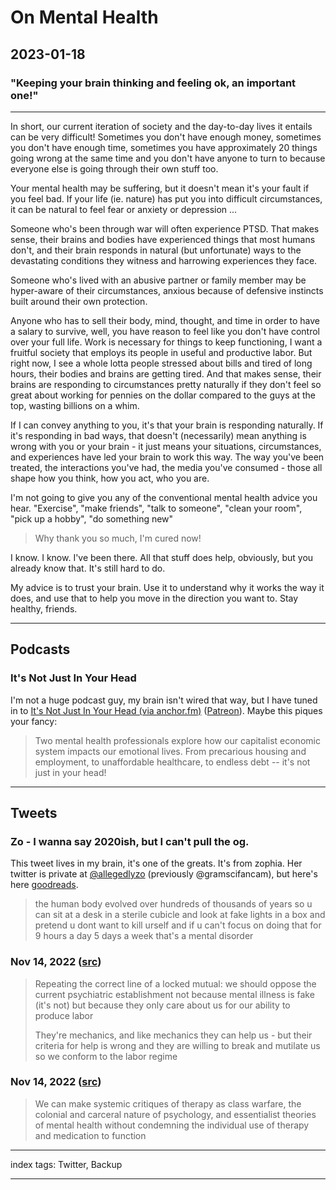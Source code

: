 # On Mental Health

## 2023-01-18

### "Keeping your brain thinking and feeling ok, an important one!"

---

In short, our current iteration of society and the day-to-day lives it entails can be very difficult! Sometimes you don't have enough money, sometimes you don't have enough time, sometimes you have approximately 20 things going wrong at the same time and you don't have anyone to turn to because everyone else is going through their own stuff too.

Your mental health may be suffering, but it doesn't mean it's your fault if you feel bad. If your life (ie. nature) has put you into difficult circumstances, it can be natural to feel fear or anxiety or depression ...

Someone who's been through war will often experience PTSD. That makes sense, their brains and bodies have experienced things that most humans don't, and their brain responds in natural (but unfortunate) ways to the devastating conditions they witness and harrowing experiences they face.

Someone who's lived with an abusive partner or family member may be hyper-aware of their circumstances, anxious because of defensive instincts built around their own protection.

Anyone who has to sell their body, mind, thought, and time in order to have a salary to survive, well, you have reason to feel like you don't have control over your full life. Work is necessary for things to keep functioning, I want a fruitful society that employs its people in useful and productive labor. But right now, I see a whole lotta people stressed about bills and tired of long hours, their bodies and brains are getting tired. And that makes sense, their brains are responding to circumstances pretty naturally if they don't feel so great about working for pennies on the dollar compared to the guys at the top, wasting billions on a whim.

If I can convey anything to you, it's that your brain is responding naturally. If it's responding in bad ways, that doesn't (necessarily) mean anything is wrong with you or your brain - it just means your situations, circumstances, and experiences have led your brain to work this way. The way you've been treated, the interactions you've had, the media you've consumed - those all shape how you think, how you act, who you are.

I'm not going to give you any of the conventional mental health advice you hear. "Exercise", "make friends", "talk to someone", "clean your room", "pick up a hobby", "do something new"

> Why thank you so much, I'm cured now!

I know. I know. I've been there. All that stuff does help, obviously, but you already know that. It's still hard to do.

My advice is to trust your brain. Use it to understand why it works the way it does, and use that to help you move in the direction you want to. Stay healthy, friends.

---

## Podcasts

### It's Not Just In Your Head

I'm not a huge podcast guy, my brain isn't wired that way, but I have tuned in to [It's Not Just In Your Head (via anchor.fm)](https://anchor.fm/itsnotjustinyourhead) ([Patreon](https://www.patreon.com/itsnotjustinyourhead)). Maybe this piques your fancy:

> Two mental health professionals explore how our capitalist economic system impacts our emotional lives. From precarious housing and employment, to unaffordable healthcare, to endless debt -- it's not just in your head!

---

## Tweets

### Zo - I wanna say 2020ish, but I can't pull the og.

This tweet lives in my brain, it's one of the greats. It's from zophia. Her twitter is private at [@allegedlyzo](https://twitter.com/allegedlyzo) (previously @gramscifancam), but here's here [goodreads](https://www.goodreads.com/user/show/121320255-zophia).

> the human body evolved over hundreds of thousands of years so u can sit at a desk in a sterile cubicle and look at fake lights in a box and pretend u dont want to kill urself and if u can't focus on doing that for 9 hours a day 5 days a week that's a mental disorder

### Nov 14, 2022 ([src](https://twitter.com/primarycatdad/status/1592175041915092992))

> Repeating the correct line of a locked mutual: we should oppose the current psychiatric establishment not because mental illness is fake (it's not) but because they only care about us for our ability to produce labor
>
> They're mechanics, and like mechanics they can help us - but their criteria for help is wrong and they are willing to break and mutilate us so we conform to the labor regime

### Nov 14, 2022 ([src](https://twitter.com/DiachronicDio/status/1592144277970513920))

> We can make systemic critiques of therapy as class warfare, the colonial and carceral nature of psychology, and essentialist theories of mental health without condemning the individual use of therapy and medication to function

---

index tags: Twitter, Backup

---
